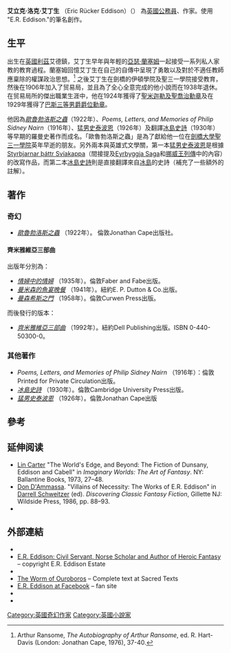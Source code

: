 {{Infobox Person
|name       = 艾立克·洛克·艾丁生
| birth_date  = 1882年11月24日
| birth_place = 英國[[約克郡|約克郡]][[利茲|利茲]]
| death_date  = 1945年8月18日
| death_place = 英國[[威爾特郡|威爾特郡]][[馬爾伯勒_(威爾特郡)|馬爾伯勒]]
| image = Er-eddison-2.jpg
| occupation  = 作家
| spouse      = 
| children    = 
}}
'''艾立克·洛克·艾丁生''' （Eric Rücker Eddison）（{{bd|1882年|11月24日|1945年|8月18日}}） 為[[英國文官隊伍|英國公務員]]、作家。使用 "E.R. Eddison."的筆名創作。

== 生平 ==
出生在[[英國|英國]][[利茲|利茲]]艾德鎮，艾丁生早年與年輕的[[亞瑟·蘭塞姆|亞瑟·蘭塞姆]]一起接受一系列私人家教的教育過程。蘭塞姆回憶艾丁生在自己的自傳中呈現了勇敢以及對於不適任教師應稟除的權謀政治思想。<ref>Arthur Ransome, ''The Autobiography of Arthur Ransome'', ed. R. Hart-Davis (London: Jonathan Cape, 1976), 37-40.</ref>  之後艾丁生在劍橋的伊頓學院及聖三一學院接受教育，然後在1906年加入了贸易局，並且為了全心全意完成的他小說而在1938年退休。在贸易局所的傑出職業生涯中，他在1924年獲得了[[CMG|聖米迦勒及聖喬治勳章]]及在1929年獲得了[[CB|巴斯三等男爵爵位勳章]]。

他因為''[[歐魯勃洛斯之蟲|歐魯勃洛斯之蟲]]''（1922年）、''Poems, Letters, and Memories of Philip Sidney Nairn''（1916年）、[[猛男史泰波恩|猛男史泰波恩]]（1926年）及翻譯[[冰島史詩|冰島史詩]]（1930年）等早期的羅曼史著作而成名。「歐魯勃洛斯之蟲」是為了獻給他一位在[[劍橋大學|劍橋大學]][[劍橋大學|聖三一學院]]英年早逝的朋友。另外兩本與英雄式文學關，第一本[[猛男史泰波恩|猛男史泰波恩]]是根據[[Styrbjarnar_þáttr_Svíakappa|Styrbjarnar þáttr Svíakappa]]（間接提及[[Eyrbyggja_Saga|Eyrbyggja Saga]]和[[挪威王列傳|挪威王列傳]]中的內容）的改寫作品，而第二本[[冰島史詩|冰島史詩]]則是直接翻譯來自[[冰島|冰島]]的史詩（補充了一些額外的註解）。

== 著作 ==
=== 奇幻 ===
* ''[[歐魯勃洛斯之蟲|歐魯勃洛斯之蟲]]'' （1922年）。 倫敦Jonathan Cape出版社。

==== 齊米雅維亞三部曲 ====
出版年分別為：
* ''[[齊米雅維亞三部曲|情婦中的情婦]]'' （1935年）。倫敦Faber and Fabe出版。
* ''[[齊米雅維亞三部曲|曼米森的魚宴晚餐]]'' （1941年）。紐約E. P. Dutton & Co.出版。
* ''[[齊米雅維亞三部曲|曼森希斯之門]]'' （1958年）。倫敦Curwen Press出版。

而後發行的版本：
* ''[[齊米雅維亞三部曲|齊米雅維亞三部曲]]'' （1992年）。紐約Dell Publishing出版。ISBN 0-440-50300-0。

=== 其他著作 ===
* ''Poems, Letters, and Memories of Philip Sidney Nairn'' （1916年）：倫敦Printed for Private Circulation出版。
* ''[[冰島史詩|冰島史詩]]'' （1930年）。倫敦Cambridge University Press出版。
* ''[[猛男史泰波恩|猛男史泰波恩]]'' （1926年）。倫敦Jonathan Cape出版

== 參考 ==
{{reflist}}

==延伸阅读==
* [[Lin_Carter|Lin Carter]] "The World's Edge, and Beyond: The Fiction of Dunsany, Eddison and Cabell" in ''Imaginary Worlds: The Art of Fantasy''. NY: Ballantine Books, 1973, 27–48.
* [[Don_D'Ammassa|Don D'Ammassa]]. "Villains of Necessity: The Works of E.R. Eddison" in [[Darrell_Schweitzer|Darrell Schweitzer]] (ed). ''Discovering Classic Fantasy Fiction'', Gillette NJ: Wildside Press, 1986, pp. 88–93.
* {{citation |url=http://www.nordals.hi.is/andrew.html |title=Philology and Fantasy before Tolkien |author=Wawn, Andrew |archiveurl=https://web.archive.org/web/20050307105448/http://www.nordals.hi.is/andrew.html |archivedate=7 March 2005}}

== 外部連結 ==
{{Wikiquote|Eric Rücker Eddison}}
{{Wikisource|Author:Eric Rücker Eddison|Eric Rücker Eddison}}
* {{FadedPage|id=Eddison, Eric Rücker|name=Eric Rücker Eddison|author=yes}}
*[http://www.ereddison.com E.R. Eddison: Civil Servant, Norse Scholar and Author of Heroic Fantasy] {{Wayback|url=http://www.ereddison.com/ |date=20210127162144 }} – copyright E.R. Eddison Estate
*{{isfdb name|169|name=E. R. Eddison}}
*[http://www.sacred-texts.com/ring/two/index.htm The Worm of Ouroboros] {{Wayback|url=http://www.sacred-texts.com/ring/two/index.htm |date=20210430045652 }} – Complete text at Sacred Texts
*[https://www.facebook.com/pages/ER-Eddison/319577922224?ref=mf E.R. Eddison at Facebook] {{Wayback|url=https://www.facebook.com/pages/ER-Eddison/319577922224?ref=mf |date=20200920175004 }} – fan site
* {{librivox author|id=5099}}
* {{LCAuth|n92105878|Eric Rücker Eddison|15|ue}}

{{Authority control}}
{{DEFAULTSORT:Eddison, Eric Rucker}}
[[Category:英國奇幻作家|Category:英國奇幻作家]]
[[Category:英國小說家|Category:英國小說家]]